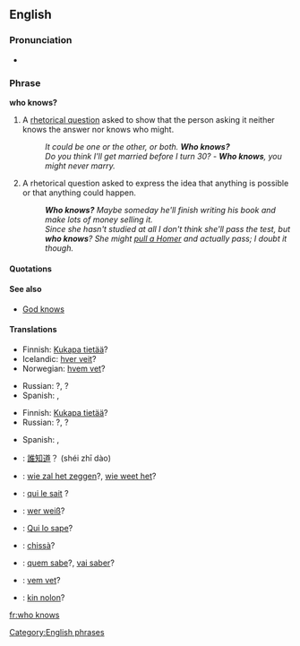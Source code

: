 ==English==

===Pronunciation===
* {{audio|en-us-who-knows.ogg|Audio (US)}}

===Phrase===
'''who knows?'''

# A [[rhetorical question]] asked to show that the person asking it neither knows the answer nor knows who might.
#: ''It could be one or the other, or both. '''Who knows?'''''
#: ''Do you think I'll get married before I turn 30?'' - '''''Who knows''', you might never marry.''
# A rhetorical question asked to express the idea that anything is possible or that anything could happen.
#: '''''Who knows?'''  Maybe someday he'll finish writing his book and make lots of money selling it.''
#: ''Since she hasn't studied at all I don't think she'll pass the test, but '''who knows'''? She might [[pull a Homer]] and actually pass; I doubt it though.''

====Quotations====
{{seeCites}}

====See also====
* [[God knows]]

====Translations====
{{trans-top|a rhetorical question asked to show that the asker neither knows the answer nor who might know it}}
* Finnish: [[Kukapa tietää]]?
* Icelandic: [[hver veit]]?
* Norwegian: [[hvem vet]]?
{{trans-mid}}
* Russian: {{t|ru|кто знает|tr=kto znájet|sc=Cyrl}}?, {{t|ru|кто его знает|tr=kto jevó znájet|sc=Cyrl}}?
* Spanish: {{t-|es|quién sabe|alt=¿quién sabe?}}, {{t-|es|quién sabe|alt=¡quién sabe!}}
{{trans-bottom}}

{{trans-top|asked to express the idea that anything is possible}}
* Finnish: [[Kukapa tietää]]?
* Russian: {{t|ru|кто знает|tr=kto znájet|sc=Cyrl}}?, {{t|ru|кто его знает|tr=kto jevó znájet|sc=Cyrl}}?
{{trans-mid}}
* Spanish: {{t-|es|quién sabe|alt=¿quién sabe?}}, {{t-|es|quién sabe|alt=¡quién sabe!}}
{{trans-bottom}}

{{checktrans-top}}
* {{ttbc|Chinese}}: [[誰知道]]？ (shéi zhī dào)
* {{ttbc|Dutch}}: [[wie zal het zeggen]]?, [[wie weet het]]?
* {{ttbc|French}}: [[qui le sait]]&nbsp;?
* {{ttbc|German}}: [[wer weiß]]?
* {{ttbc|Interlingua}}: [[Qui lo sape]]?
{{checktrans-mid}}
* {{ttbc|Italian}}: [[chissà]]?
* {{ttbc|Portuguese}}: [[quem sabe]]?, [[vai saber]]?
* {{ttbc|Swedish}}: [[vem vet]]?
* {{ttbc|Volapük}}: [[kin nolon]]?
{{checktrans-bottom}}

[[Category:English phrases]]

[[fr:who knows]]